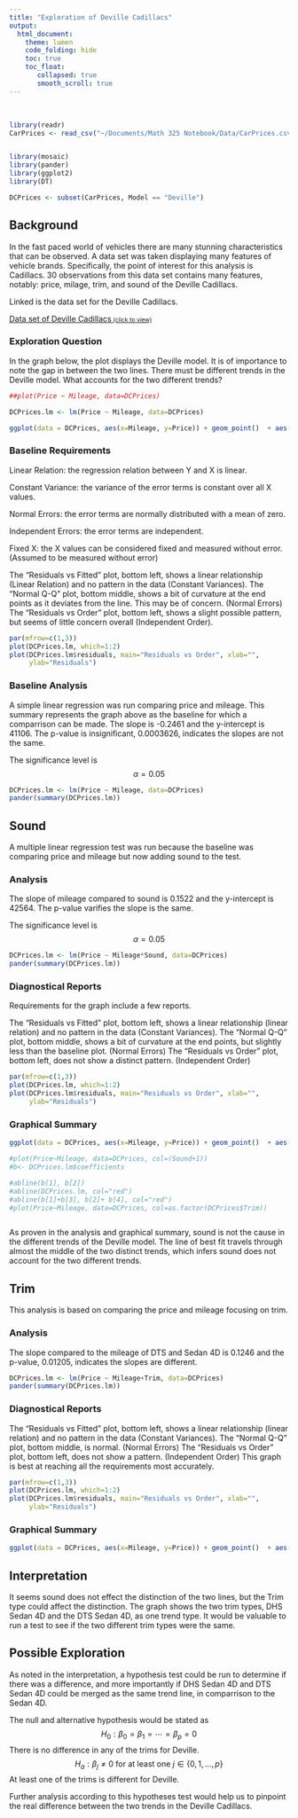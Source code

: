 ```yaml
---
title: "Exploration of Deville Cadillacs"
output: 
  html_document:
    theme: lumen 
    code_folding: hide
    toc: true
    toc_float:
       collapsed: true
       smooth_scroll: true
---
```


<br>

<script type="text/javascript">
 function showhide(id) {
    var e = document.getElementById(id);
    e.style.display = (e.style.display == 'block') ? 'none' : 'block';
 }
</script>

```r
library(readr)
CarPrices <- read_csv("~/Documents/Math 325 Notebook/Data/CarPrices.csv")


library(mosaic)
library(pander)
library(ggplot2)
library(DT)

DCPrices <- subset(CarPrices, Model == "Deville")

```


## Background {.tabset}

In the fast paced world of vehicles there are many stunning characteristics that can be observed.  A data set was taken displaying many features of vehicle brands.  Specifically, the point of interest for this analysis is Cadillacs.  30 observations from this data set contains many features, notably: price, milage, trim, and sound of the Deville Cadillacs.  

Linked is the data set for the Deville Cadillacs.

<a href="javascript:showhide('data')">Data set of Deville Cadillacs<span style="font-size:8pt;">&nbsp;(click to view)</span></a>

<div id="data" style="display:none;">

Click to the right to display data set. 

```r
datatable(DCPrices, options=list(lengthMenu = c(5,5,30)))
```

</div>

### Exploration Question 

In the graph below, the plot displays the Deville model.  It is of importance to note the gap in between the two lines.  There must be different trends in the Deville model.  What accounts for the two different trends?

```r
##plot(Price ~ Mileage, data=DCPrices)

DCPrices.lm <- lm(Price ~ Mileage, data=DCPrices)

ggplot(data = DCPrices, aes(x=Mileage, y=Price)) + geom_point()  + aes(colour=Model) + theme(legend.position="right") + labs(title="Deville Model Price Per Mileage")  
```

### Baseline Requirements 

Linear Relation: the regression relation between Y
 and X is linear.
 
Constant Variance: the variance of the error terms is constant over all X values.

Normal Errors: the error terms are normally distributed with a mean of zero.

Independent Errors: the error terms are independent.

Fixed X: the X values can be considered fixed and measured without error. (Assumed to be measured without error)

The "Residuals vs Fitted" plot, bottom left, shows a linear relationship (Linear Relation) and no pattern in the data (Constant Variances).  The "Normal Q-Q" plot, bottom middle, shows a bit of curvature at the end points as it deviates from the line.  This may be of concern. (Normal Errors)  The "Residuals vs Order" plot, bottom left, shows a slight possible pattern, but seems of little concern overall (Independent Order). 

```r
par(mfrow=c(1,3))
plot(DCPrices.lm, which=1:2)
plot(DCPrices.lm$residuals, main="Residuals vs Order", xlab="",
     ylab="Residuals")
```

### Baseline Analysis 

A simple linear regression was run comparing price and mileage.  This summary represents the graph above as the baseline for which a comparrison can be made.  The slope is -0.2461 and the y-intercept is 41106.  The p-value is insignificant, 0.0003626, indicates the slopes are not the same.  

The significance level is 
$$
  \alpha = 0.05
$$

```r
DCPrices.lm <- lm(Price ~ Mileage, data=DCPrices)
pander(summary(DCPrices.lm))

```

## Sound {.tabset}

A multiple linear regression test was run because the baseline was comparing price and mileage but now adding sound to the test.  

### Analysis 

The slope of mileage compared to sound is 0.1522 and the y-intercept is 42564.  The p-value varifies the slope is the same.

The significance level is 
$$
  \alpha = 0.05
$$

```r
DCPrices.lm <- lm(Price ~ Mileage*Sound, data=DCPrices)
pander(summary(DCPrices.lm))

```


### Diagnostical Reports 
Requirements for the graph include a few reports.  

The "Residuals vs Fitted" plot, bottom left, shows a linear relationship (linear relation) and no pattern in the data (Constant Variances).  The "Normal Q-Q" plot, bottom middle, shows a bit of curvature at the end points, but slightly less than the baseline plot. (Normal Errors)  The "Residuals vs Order" plot, bottom left, does not show a distinct pattern. (Independent Order) 


```r
par(mfrow=c(1,3))
plot(DCPrices.lm, which=1:2)
plot(DCPrices.lm$residuals, main="Residuals vs Order", xlab="",
     ylab="Residuals")
```

### Graphical Summary

```r
ggplot(data = DCPrices, aes(x=Mileage, y=Price)) + geom_point()  + aes(colour=Sound)  + stat_smooth(method=lm) + theme(legend.position="right") + labs(title="Focus of Trim & Price Per Mileage") 

```


```r
#plot(Price~Mileage, data=DCPrices, col=(Sound+1))
#b<- DCPrices.lm$coefficients

#abline(b[1], b[2])
#abline(DCPrices.lm, col="red")
#abline(b[1]+b[3], b[2]+ b[4], col="red")
#plot(Price~Mileage, data=DCPrices, col=as.factor(DCPrices$Trim))



```



As proven in the analysis and graphical summary, sound is not the cause in the different trends of the Deville model.  The line of best fit travels through almost the middle of the two distinct trends, which infers sound does not account for the two different trends.  

## Trim {.tabset}

This analysis is based on comparing the price and mileage focusing on trim. 

### Analysis

The slope compared to the mileage of DTS and Sedan 4D is 0.1246 and the p-value, 0.01205, indicates the slopes are different. 

```r
DCPrices.lm <- lm(Price ~ Mileage+Trim, data=DCPrices)
pander(summary(DCPrices.lm)) 
```


### Diagnostical Reports

The "Residuals vs Fitted" plot, bottom left, shows a linear relationship (linear relation) and no pattern in the data (Constant Variances).  The "Normal Q-Q" plot, bottom middle, is normal. (Normal Errors)  The "Residuals vs Order" plot, bottom left, does not show a pattern. (Independent Order)  This graph is best at reaching all the requirements most accurately.  

```r
par(mfrow=c(1,3))
plot(DCPrices.lm, which=1:2)
plot(DCPrices.lm$residuals, main="Residuals vs Order", xlab="",
     ylab="Residuals")
```

### Graphical Summary

```r
ggplot(data = DCPrices, aes(x=Mileage, y=Price)) + geom_point()  + aes(colour=Trim)  + stat_smooth(method=lm) + theme(legend.position="right") + labs(title="Focus of Trim & Price Per Mileage") 
```

## Interpretation

It seems sound does not effect the distinction of the two lines, but the Trim type could affect the distinction.  The graph shows the two trim types, DHS Sedan 4D and the DTS Sedan 4D, as one trend type.  It would be valuable to run a test to see if the two different trim types were the same.  

## Possible Exploration 

As noted in the interpretation, a hypothesis test could be run to determine if there was a difference, and more importantly if DHS Sedan 4D and DTS Sedan 4D could be merged as the same trend line, in comparrison to the Sedan 4D.  

The null and alternative hypothesis would be stated as 
$$
  H_0: \beta_0 = \beta_1 = \cdots = \beta_p = 0
$$
There is no difference in any of the trims for Deville. 
$$
  H_a: \beta_j \neq 0 \ \text{for at least one}\ j \in \{0,1,\ldots,p\}
$$
At least one of the trims is different for Deville.

Further analysis according to this hypotheses test would help us to pinpoint the real difference between the two trends in the Deville Cadillacs.  

